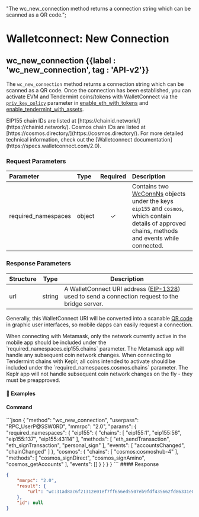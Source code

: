   "The wc_new_connection method returns a connection string which can be scanned as a QR code.";

# Walletconnect: New Connection

## wc\_new\_connection {{label : 'wc_new_connection', tag : 'API-v2'}}

The `wc_new_connection` method returns a connection string which can be scanned as a QR code.
Once the connection has been established, you can activate EVM and Tendermint coins/tokens with WalletConnect via the [`priv_key_policy`](/komodo-defi-framework/api/common_structures/wallet/#priv-key-policy) parameter in [enable\_eth\_with\_tokens](/komodo-defi-framework/api/v20/coin_activation/enable_eth_with_tokens/#enable-eth-with-tokens) and [enable\_tendermint\_with\_assets](/komodo-defi-framework/api/v20/coin_activation/enable_tendermint_with_assets/#enable-tendermint-with-assets).

<Note>
  EIP155 chain IDs are listed at [https://chainid.network/](https://chainid.network/).
  Cosmos chain IDs are listed at [https://cosmos.directory/](https://cosmos.directory/).
  For more detailed technical information, check out the [Walletconnect documentation](https://specs.walletconnect.com/2.0).
</Note>

### Request Parameters

| Parameter            | Type   | Required | Description                                                                                                                                                                                                   |
| :------------------- | :----- | :------: | :------------------------------------------------------------------------------------------------------------------------------------------------------------------------------------------------------------ |
| required\_namespaces | object |     ✓    | Contains two [WcConnNs](/komodo-defi-framework/api/common_structures/#wc-conn-ns) objects under the keys `eip155` and `cosmos`, which contain details of approved chains, methods and events while connected. |

### Response Parameters

| Structure | Type   | Description                                                                                                                               |
| --------- | ------ | ----------------------------------------------------------------------------------------------------------------------------------------- |
| url       | string | A WalletConnect URI address ([EIP-1328](https://eips.ethereum.org/EIPS/eip-1328)) used to send a connection request to the bridge server. |

Generally, this WalletConnect URI will be converted into a scanable [QR code](https://www.qr-code-generator.com/) in graphic user interfaces, so mobile dapps can easily request a connection.

<Note>
  When connecting with Metamask, only the network currently active in the mobile app should be included under the `required_namespaces.eip155.chains` parameter. The Metamask app will handle any subsequent coin network changes.
  When connecting to Tendermint chains with Keplr, all coins intended to activate should be included under the `required_namespaces.cosmos.chains` parameter. The Keplr app will not handle subsequent coin network changes on the fly - they must be preapproved.
</Note>

#### 📌 Examples

#### Command

<CodeGroup title="" tag="POST" label="wc_new_connection" mm2MethodDecorate="true">
  ```json
  {
    "method": "wc_new_connection",
    "userpass": "RPC_UserP@SSW0RD",
    "mmrpc": "2.0",
    "params": {
      "required_namespaces": {
        "eip155": {
          "chains": [
            "eip155:1",
            "eip155:56",
            "eip155:137",
            "eip155:43114"
          ],
          "methods": [
            "eth_sendTransaction",
            "eth_signTransaction",
            "personal_sign"
          ],
          "events": [
            "accountsChanged",
            "chainChanged"
          ]
        },
        "cosmos": {
          "chains": [
            "cosmos:cosmoshub-4"
          ],
          "methods": [
            "cosmos_signDirect",
            "cosmos_signAmino",
            "cosmos_getAccounts"
          ],
          "events": []
        }
      }
    }
  }
  ```
</CodeGroup>

<CollapsibleSection expandedText="Hide Response" collapsedText="Show Response">
  #### Response

  ```json
  {
      "mmrpc": "2.0",
      "result": {
          "url": "wc:31ad8ac6f21312e01ef7ff656ed5507eb9fdf435662fd86331e00b301e3627bfc14@2?symKey=589807f2063d237adfacc18d9443232785b532eaabe7838162c3d78cc3a9060f&relay-protocol=irn&expiryTimestamp=1741584419"
      },
      "id": null
  }
  ```
</CollapsibleSection>
